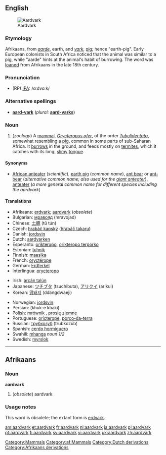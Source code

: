 {{wikipedia}}
{{wikisource1911Enc|Aard-vark}}
==English==
[[Image:Erdferkel-drawing.jpg|thumb|right|Aardvark]] 
[[Category:Mammals]]

===Etymology===
Afrikaans, from ''[[aarde]]'', earth, and ''[[vark]]'', [[pig]]; hence "earth-pig".  Early European colonists in South Africa noticed that the animal was similar to a pig, while "aarde" hints at the animal's habit of burrowing.  The word was [[loan]]ed from Afrikaans in the late 18th century.

===Pronunciation===
* (RP) [[IPA]]: /ɑːdvɑːk/

===Alternative spellings===
*'''[[aard-vark]]''' (''plural:'' '''[[aard-varks]]''')

===Noun===
{{en-noun}}
# (''zoology'') A [[mammal]], ''[[Orycteropus afer]]'', of the order ''[[Tubulidentata]]'', somewhat resembling a [[pig]], common in some parts of sub-Saharan Africa.  It [[burrow]]s in the ground, and feeds mostly on [[termite]]s, which it catches with its long, [[slimy]] [[tongue]].

====Synonyms====
*[[African anteater]] (''scientific''), [[earth pig]] (''common name''), [[ant bear]] or [[ant-bear]] (''alternative common name; also used for the [[giant anteater]]''), [[anteater]] (''a more general common name for different species including the aardvark'')

====Translations====
{{top}}
*Afrikaans: [[erdvark]]; [[aardvark#Afrikaans|aardvark]] (''obsolete'')
*Bulgarian: [[мравояд]] (mravojad) {{m}}
*Chinese: [[土豚]] (tǔ tún)
*Czech: [[hrabáč kapský]] ([[hrabáč takaru]]) {{m}}
*Danish: [[jordsvin]] {{n}}
*Dutch: [[aardvarken]]
*Esperanto: [[orikteropo]], [[orikteropo terporko]]
*Estonian: [[tuhnik]]
*Finnish: [[maasika#Finnish|maasika]]
*French: [[oryctérope]] {{m}}
*German: [[Erdferkel]] {{n}}
*Interlingua: [[orycteropo]]
{{mid}}
*Irish: [[arcán talún]]
*Japanese: [[ツチブタ]] (tsuchibuta), [[アリクイ]] (arikui)
*Korean: [[땅돼지]] (ddangdwaeji)
<!---this is the scientific name, not necessarily the Latin term: *Latin: [[Orycteropus]] (''genus''); [[Orycteropus afer]] (''species'' O. afer)-->
*Norwegian: [[jordsvin]]
*Persian: {{FAchar|[[خوک خاکی]]}} (khuk-e khaki)
*Polish: [[mrównik]] {{m}}, [[prosię]] [[ziemny|ziemne]] {{n}}
*Portuguese: [[oricterope]], [[porco-da-terra]] {{m}}
*Russian: [[трубкозуб]] (trubkozúb) {{m}}
*Spanish: [[cerdo hormiguero]] {{m}}
*Swahili: [[mhanga]] ''noun 1/2''
*Swedish: [[myrslok]] {{f}}
{{bottom}}


----

==Afrikaans==
[[Category:af:Mammals]]
===Noun===
'''aardvark'''

#(''obsolete'') aardvark

===Usage notes===
This word is obsolete; the extant form is [[erdvark]].

[[Category:Dutch derivations]]
[[Category:Afrikaans derivations]]

[[am:aardvark]]
[[et:aardvark]]
[[fr:aardvark]]
[[nl:aardvark]]
[[ja:aardvark]]
[[pl:aardvark]]
[[pt:aardvark]]
[[fi:aardvark]]
[[sv:aardvark]]
[[vi:aardvark]]
[[uk:aardvark]]
[[zh:aardvark]]